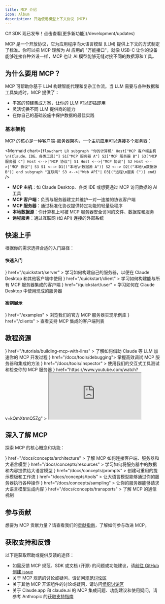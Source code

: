 ```yaml
---
title: MCP 介绍
icon: Album
description: 开始使用模型上下文协议 (MCP)
---
```



<Callout type="info">
C# SDK 现已发布！点击查看[更多新功能](/development/updates)
</Callout>

MCP 是一个开放协议，它为应用程序向大语言模型 (LLM) 提供上下文的方式制定了标准。你可以把 MCP 理解为 AI 应用的 "万能接口"，就像 USB-C 让你的设备能够连接各种外设一样，MCP 也让 AI 模型能够无缝对接不同的数据源和工具。

## 为什么要用 MCP？

MCP 可帮助你基于 LLM 构建智能代理和复杂工作流。当 LLM 需要与各种数据和工具集成时，MCP 提供了：
- 丰富的预建集成方案，让你的 LLM 可以即插即用
- 灵活切换不同 LLM 提供商的能力
- 在你自己的基础设施中保护数据的最佳实践

### 基本架构

MCP 的核心是一种客户端-服务器架构，一个主机应用可以连接多个服务器：

<Mermaid chart={`
flowchart LR
    subgraph "你的计算机"
        Host["MCP 客户端主机\n(Claude、IDE、各类工具)"]
        S1["MCP 服务器 A"]
        S2["MCP 服务器 B"]
        S3["MCP 服务器 C"]
        Host <-->|"MCP 协议"| S1
        Host <-->|"MCP 协议"| S2
        Host <-->|"MCP 协议"| S3
        S1 <--> D1[("本地\n数据源 A")]
        S2 <--> D2[("本地\n数据源 B")]
    end
    subgraph "互联网"
        S3 <-->|"Web API"| D3[("远程\n服务 C")]
    end
`} />

- **MCP 主机**：如 Claude Desktop、各类 IDE 或想要通过 MCP 访问数据的 AI 工具
- **MCP 客户端**：负责与服务器建立并维护一对一连接的协议客户端
- **MCP 服务器**：通过标准化协议提供特定功能的轻量级程序
- **本地数据源**：你计算机上可被 MCP 服务器安全访问的文件、数据库和服务
- **远程服务**：通过互联网 (如 API) 连接的外部系统

## 快速上手

根据你的需求选择合适的入门路径：

#### 快速入门
<Cards cols={2}>
  <Card
    title="服务器开发者指南"
    icon={<Zap />}
    href="/quickstart/server"
  >
    学习如何构建自己的服务器，以便在 Claude Desktop 和其他客户端中使用
  </Card>
  <Card
    title="客户端开发者指南"
    icon={<Zap />}
    href="/quickstart/client"
  >
    学习如何构建能与所有 MCP 服务器集成的客户端
  </Card>
  <Card
    title="Claude Desktop 用户指南"
    icon={<Zap />}
    href="/quickstart/user"
  >
    学习如何在 Claude Desktop 中使用现成的服务器
  </Card>
</Cards>

#### 案例展示
<Cards cols={2}>
  <Card
    title="服务器示例"
    icon={<Grid3x3 />}
    href="/examples"
  >
    浏览我们的官方 MCP 服务器实现示例库
  </Card>
  <Card
    title="客户端示例"
    icon={<Boxes />}
    href="/clients"
  >
    查看支持 MCP 集成的客户端列表
  </Card>
</Cards>

## 教程资源

<Cards cols={2}>
  <Card
    title="用 LLM 开发 MCP"
    icon={<MessageCircle />}
    href="/tutorials/building-mcp-with-llms"
  >
    了解如何借助 Claude 等 LLM 加速你的 MCP 开发过程
  </Card>
  <Card
  title="调试技巧"
  icon={<Bug />}
  href="/docs/tools/debugging">
    掌握高效调试 MCP 服务器和集成的方法
  </Card>
  <Card
    title="MCP 检查工具"
    icon={<Search />}
    href="/docs/tools/inspector"
  >
    使用我们的交互式工具测试和检查你的 MCP 服务器
  </Card>
  <Card
    title="MCP 实战教学（2小时视频）"
    icon={<Presentation />}
    href="https://www.youtube.com/watch?v=kQmXtrmQ5Zg"
  >
    <iframe src="https://www.youtube.com/embed/kQmXtrmQ5Zg"> </iframe>
  </Card>
</Cards>

## 深入了解 MCP

探索 MCP 的核心概念和功能：

<Cards cols={2}>
  <Card
    title="架构设计"
    icon={<Map />}
    href="/docs/concepts/architecture"
  >
    了解 MCP 如何连接客户端、服务器和大语言模型
  </Card>
  <Card
    title="资源管理"
    icon={<Database />}
    href="/docs/concepts/resources"
  >
    学习如何将服务器中的数据和内容提供给大语言模型
  </Card>
  <Card
    title="提示系统"
    icon={<MessageSquare />}
    href="/docs/concepts/prompts"
  >
    创建可重用的提示模板和工作流
  </Card>
  <Card
    title="工具功能"
    icon={<Wrench />}
    href="/docs/concepts/tools"
  >
    让大语言模型能够通过你的服务器执行各种操作
  </Card>
  <Card
    title="采样机制"
    icon={<Bot />}
    href="/docs/concepts/sampling"
  >
    让你的服务器能够请求大语言模型生成内容
  </Card>
  <Card
    title="传输层"
    icon={<Network />}
    href="/docs/concepts/transports"
  >
    了解 MCP 的通信机制
  </Card>
</Cards>

## 参与贡献

想要为 MCP 贡献力量？请查看我们的[贡献指南](/development/contributing)，了解如何参与改进 MCP。

## 获取支持和反馈

以下是获取帮助或提供反馈的途径：

- 如需反馈 MCP 规范、SDK 或文档 (开源) 的问题或功能建议，请[前往 GitHub 创建 issue](https://github.com/modelcontextprotocol)
- 关于 MCP 规范的讨论或疑问，请访问[规范讨论区](https://github.com/modelcontextprotocol/specification/discussions)
- 关于其他 MCP 开源组件的讨论或疑问，请访问[组织讨论区](https://github.com/orgs/modelcontextprotocol/discussions)
- 关于 Claude.app 和 claude.ai 的 MCP 集成问题、功能建议和使用疑问，请参考 Anthropic 的[获取支持指南](https://support.anthropic.com/en/articles/9015913-how-to-get-support)